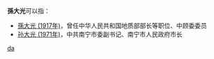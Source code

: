 '''孫大光'''可以指：
* [[孫大光_(1917年)|孫大光 (1917年)]]，曾任中华人民共和国地质部部长等职位、中顾委委员
* [[孙大光_(1971年)|孙大光 (1971年)]]，中共南宁市委副书记、南宁市人民政府市长

{{disambig}}

[[Category:三字孫姓人名消歧義|da]]